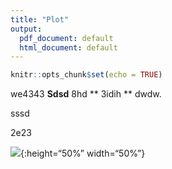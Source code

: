 ```yaml
---
title: "Plot"
output:
  pdf_document: default
  html_document: default
---
```


```r
knitr::opts_chunk$set(echo = TRUE)
```

we4343 **Sdsd** 8hd ** 3idih ** dwdw.

sssd \textit{ 2ed2 ddwe \\ weww  \\ eWe,d }

2e23

![](funfactcluster1.png){:height="50%" width="50%"}
